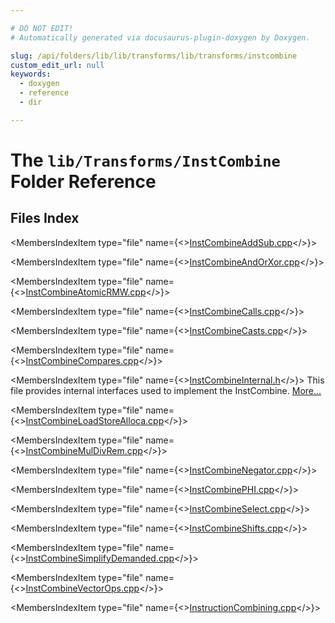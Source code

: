 ```yaml
---

# DO NOT EDIT!
# Automatically generated via docusaurus-plugin-doxygen by Doxygen.

slug: /api/folders/lib/lib/transforms/lib/transforms/instcombine
custom_edit_url: null
keywords:
  - doxygen
  - reference
  - dir

---
```





# The `lib/Transforms/InstCombine` Folder Reference

<DoxygenPage pluginConfig={pluginConfig}>



## Files Index

<MembersIndex>

<MembersIndexItem
  type="file"
  name={<><a href="/docs/api/files/lib/lib/transforms/lib/transforms/instcombine/instcombineaddsub-cpp">InstCombineAddSub.cpp</a></>}>
</MembersIndexItem>

<MembersIndexItem
  type="file"
  name={<><a href="/docs/api/files/lib/lib/transforms/lib/transforms/instcombine/instcombineandorxor-cpp">InstCombineAndOrXor.cpp</a></>}>
</MembersIndexItem>

<MembersIndexItem
  type="file"
  name={<><a href="/docs/api/files/lib/lib/transforms/lib/transforms/instcombine/instcombineatomicrmw-cpp">InstCombineAtomicRMW.cpp</a></>}>
</MembersIndexItem>

<MembersIndexItem
  type="file"
  name={<><a href="/docs/api/files/lib/lib/transforms/lib/transforms/instcombine/instcombinecalls-cpp">InstCombineCalls.cpp</a></>}>
</MembersIndexItem>

<MembersIndexItem
  type="file"
  name={<><a href="/docs/api/files/lib/lib/transforms/lib/transforms/instcombine/instcombinecasts-cpp">InstCombineCasts.cpp</a></>}>
</MembersIndexItem>

<MembersIndexItem
  type="file"
  name={<><a href="/docs/api/files/lib/lib/transforms/lib/transforms/instcombine/instcombinecompares-cpp">InstCombineCompares.cpp</a></>}>
</MembersIndexItem>

<MembersIndexItem
  type="file"
  name={<><a href="/docs/api/files/lib/lib/transforms/lib/transforms/instcombine/instcombineinternal-h">InstCombineInternal.h</a></>}>
This file provides internal interfaces used to implement the InstCombine. <a href="/docs/api/files/lib/lib/transforms/lib/transforms/instcombine/instcombineinternal-h/#details">More...</a>
</MembersIndexItem>

<MembersIndexItem
  type="file"
  name={<><a href="/docs/api/files/lib/lib/transforms/lib/transforms/instcombine/instcombineloadstorealloca-cpp">InstCombineLoadStoreAlloca.cpp</a></>}>
</MembersIndexItem>

<MembersIndexItem
  type="file"
  name={<><a href="/docs/api/files/lib/lib/transforms/lib/transforms/instcombine/instcombinemuldivrem-cpp">InstCombineMulDivRem.cpp</a></>}>
</MembersIndexItem>

<MembersIndexItem
  type="file"
  name={<><a href="/docs/api/files/lib/lib/transforms/lib/transforms/instcombine/instcombinenegator-cpp">InstCombineNegator.cpp</a></>}>
</MembersIndexItem>

<MembersIndexItem
  type="file"
  name={<><a href="/docs/api/files/lib/lib/transforms/lib/transforms/instcombine/instcombinephi-cpp">InstCombinePHI.cpp</a></>}>
</MembersIndexItem>

<MembersIndexItem
  type="file"
  name={<><a href="/docs/api/files/lib/lib/transforms/lib/transforms/instcombine/instcombineselect-cpp">InstCombineSelect.cpp</a></>}>
</MembersIndexItem>

<MembersIndexItem
  type="file"
  name={<><a href="/docs/api/files/lib/lib/transforms/lib/transforms/instcombine/instcombineshifts-cpp">InstCombineShifts.cpp</a></>}>
</MembersIndexItem>

<MembersIndexItem
  type="file"
  name={<><a href="/docs/api/files/lib/lib/transforms/lib/transforms/instcombine/instcombinesimplifydemanded-cpp">InstCombineSimplifyDemanded.cpp</a></>}>
</MembersIndexItem>

<MembersIndexItem
  type="file"
  name={<><a href="/docs/api/files/lib/lib/transforms/lib/transforms/instcombine/instcombinevectorops-cpp">InstCombineVectorOps.cpp</a></>}>
</MembersIndexItem>

<MembersIndexItem
  type="file"
  name={<><a href="/docs/api/files/lib/lib/transforms/lib/transforms/instcombine/instructioncombining-cpp">InstructionCombining.cpp</a></>}>
</MembersIndexItem>

</MembersIndex>


</DoxygenPage>
